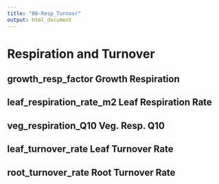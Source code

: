 ```yaml
---
title: "06-Resp_Turnovr"
output: html_document
---
```


# Respiration and Turnover  {-}

## growth_resp_factor        Growth Respiration  {-}

## leaf_respiration_rate_m2     Leaf Respiration Rate   {-}

## veg_respiration_Q10            Veg. Resp. Q10   {-}

## leaf_turnover_rate        Leaf Turnover Rate   {-}

## root_turnover_rate        Root Turnover Rate   {-}
